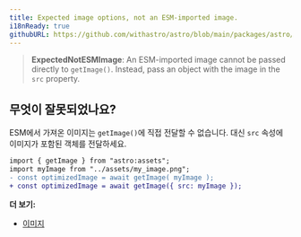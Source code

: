 ```yaml
---
title: Expected image options, not an ESM-imported image.
i18nReady: true
githubURL: https://github.com/withastro/astro/blob/main/packages/astro/src/core/errors/errors-data.ts
---
```


> **ExpectedNotESMImage**: An ESM-imported image cannot be passed directly to `getImage()`. Instead, pass an object with the image in the `src` property.

## 무엇이 잘못되었나요?
ESM에서 가져온 이미지는 `getImage()`에 직접 전달할 수 없습니다. 대신 `src` 속성에 이미지가 포함된 객체를 전달하세요.

```diff
import { getImage } from "astro:assets";
import myImage from "../assets/my_image.png";
- const optimizedImage = await getImage( myImage );
+ const optimizedImage = await getImage({ src: myImage });
```

**더 보기:**
-  [이미지](/ko/guides/images/)


